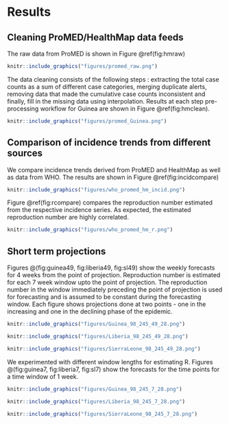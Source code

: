# Results

## Cleaning ProMED/HealthMap data feeds
The raw data from ProMED is shown in Figure \@ref(fig:hmraw)

```r
knitr::include_graphics("figures/promed_raw.png")
```
The data cleaning consists of the following steps : extracting the
total case counts as a sum of different case categories, merging
duplicate alerts, removing data that made the cumulative case counts 
inconsistent and finally, fill in the missing data using
interpolation. Results at each step pre-processing workflow for Guinea
are shown in Figure \@ref(fig:hmclean).


```r
knitr::include_graphics("figures/promed_Guinea.png")
```




## Comparison of incidence trends from different sources

We compare incidence trends derived from ProMED and HealthMap as well
as data from WHO. The results are shown in Figure \@ref(fig:incidcompare)

```r
knitr::include_graphics("figures/who_promed_hm_incid.png")
```

Figure \@ref(fig:rcompare) compares the reproduction number estimated 
from the respective incidence series. As expected, the estimated
reproduction number are highly correlated.


```r
knitr::include_graphics("figures/who_promed_hm_r.png")
```


## Short term projections

Figures \@(fig:guinea49, fig:liberia49, fig:sl49) show the weekly forecasts
for 4 weeks from the point of projection. Reproduction number is
estimated for each 7 week window upto the point of projection. The 
reproduction number in the window immediately preceding the point of
projection is used for forecasting and is assumed to be constant
during the forecasting window. Each figure shows
projections done at two points - one in the increasing and one in the
declining phase of the epidemic. 


```r
knitr::include_graphics("figures/Guinea_98_245_49_28.png")
```


```r
knitr::include_graphics("figures/Liberia_98_245_49_28.png")
```


```r
knitr::include_graphics("figures/SierraLeone_98_245_49_28.png")
```


We experimented with different window lengths for estimating R. 
Figures \@(fig:guinea7, fig:liberia7, fig:sl7) show the forecasts for 
the time points for a time window of 1 week. 



```r
knitr::include_graphics("figures/Guinea_98_245_7_28.png")
```


```r
knitr::include_graphics("figures/Liberia_98_245_7_28.png")
```


```r
knitr::include_graphics("figures/SierraLeone_98_245_7_28.png")
```
